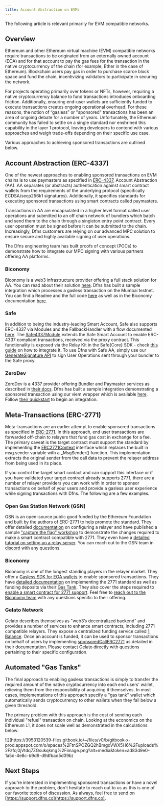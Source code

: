 ```yaml
---
title: Account Abstraction on EVMs
---
```


<Note>The following article is relevant primarily for EVM compatible networks.</Note>

## Overview

Ethereum and other Ethereum virtual machine (EVM) compatible networks require transactions to be originated from an externally owned account (EOA) and for that account to pay the gas fees for the transaction in the native cryptocurrency of the chain (for example, Ether in the case of Ethereum).  Blockchain users pay gas in order to purchase scarce block space and fund the chain, incentivizing validators to participate in securing the network.

For projects operating primarily over tokens or NFTs, however, requiring a native cryptocurrency balance to fund transactions introduces onboarding friction.  Additionally, ensuring end-user wallets are sufficiently funded to execute transactions creates ongoing operational overhead. For these reasons, the notion of “gasless” or "sponsored" transactions has been an area of ongoing debate for a number of years.  Unfortunately, the Ethereum community has failed to settle on a single standard nor enshrined this capability in the layer 1 protocol, leaving developers to contend with various approaches and weigh trade-offs depending on their specific use case. 

Various approaches to achieving sponsored transactions are outlined below.

## Account Abstraction (ERC-4337)

One of the newest approaches to enabling sponsored transactions on EVM chains is to use paymasters as specified in [ERC-4337](https://www.erc4337.io/), Account Abstraction (AA).  AA separates (or abstracts) authentication against smart contract wallets from the requirements of the underlying protocol (specifically ECDSA/secp256k1 signatures).  Additionally, it specifies standards for executing sponsored transactions using smart contracts called paymasters.

Transactions in AA are encapsulated in a higher level format called user operations and submitted to an off chain network of bundlers which batch and send them to the chain through a singleton entry point contract.  Every user operation must be signed before it can be submitted to the chain. Increasingly, Dfns customers are relying on our advanced MPC solution to ensure secure and highly available signing of user operations.

The Dfns engineering team has built proofs of concept (POCs) to demonstrate how to integrate our MPC signing with various partners offering AA platforms.

### Biconomy

Biconomy is a web3 infrastructure provider offering a full stack solution for AA.  You can read about their solution [here](https://www.biconomy.io/smart-accounts).   Dfns has built a sample integration which processes a gasless transaction on the Mumbai testnet.  You can find a Readme and the full code [here](https://github.com/dfns/dfns-sdk-ts/tree/m/examples/libs/viem/biconomy-aa-gasless) as well as in the Biconomy documentation [here](https://docs.biconomy.io/account/signers/dfns).

### Safe

In addition to being the industry-leading Smart Account, Safe also supports ERC-4337 via Modules and the FallbackHandler with a flow documented [here](https://docs.safe.global/home/4337-safe). The [Safe4337Module](https://github.com/safe-global/safe-modules/blob/main/modules/4337/contracts/Safe4337Module.sol) extends the Safe Smart Account to enable ERC-4337 compliant transactions, received via the proxy contract. This functionality is exposed via the Relay Kit in the Safe{Core} SDK - check [this guide](https://docs.safe.global/home/4337-guides/safe-sdk) on how to integrate it. To use Dfns with Safe AA, simply use our [GenerateSignature API](https://docs.dfns.co/d/api-docs/wallets/generate-signature-from-wallet) to sign User Operations sent through your bundler to the Safe proxy.

### ZeroDev

ZeroDev is a 4337 provider offering Bundler and Paymaster services as described in [their docs](https://docs.zerodev.app/).  Dfns has built a sample integration demonstrating a sponsored transaction using our viem wrapper which is available [here](https://github.com/dfns/dfns-sdk-ts/tree/m/examples/libs/viem/zerodev-aa-gasless).   Follow [their quickstart](https://docs.zerodev.app/sdk/getting-started/quickstart) to begin an integration.

## Meta-Transactions (ERC-2771)

Meta-transactions are an earlier attempt to enable sponsored transactions as specified in [ERC-2771](https://eips.ethereum.org/EIPS/eip-2771).  In this approach, end user transactions are forwarded off-chain to relayers that fund gas cost in exchange for a fee. The primary caveat is the target contract must support the standard by implementing the [ERC2771Context](https://github.com/OpenZeppelin/openzeppelin-contracts/blob/master/contracts/metatx/ERC2771Context.sol) interface which replaces the built in msg.sender variable with a \_MsgSender() function.  This implementation extracts the original sender from the call data to prevent the relayer address from being used in its place.

If you control the target smart contact and can support this interface or if you have validated your target contract already supports 2771, there are a number of relayer providers you can work with in order to sponsor transactions on behalf of your users and provide a gasless user experience while signing transactions with Dfns. The following are a few examples.

### Open Gas Station Network (GSN)

GSN is an open-source public good funded by the Ethereum Foundation and built by the authors of ERC-2771 to help promote the standard.  They offer detailed [documentation](https://docs.opengsn.org/) on configuring a relayer and have published a sample ["capture the flag" workshop](https://github.com/opengsn/workshop) to demonstrate the changes required to make a smart contract compatible with 2771.   They even have a [detailed tutorial on setting up a relay server](https://docs.opengsn.org/relay-server/tutorial.html#introduction).  You can reach out to the GSN team in [discord](https://discord.gg/NXXTCbh58s) with any questions.

### Biconomy

Biconomy is one of the longest standing players in the relayer market.  They offer a [Gasless SDK for EOA wallets](https://docs-gasless.biconomy.io/) to enable sponsored transactions.   They have [detailed documentation](https://docs-gasless.biconomy.io/products/enable-gasless-transactions/choose-an-approach-to-enable-gasless/eip-2771) on implementing the 2771 standard as well as funding deposits via their [Gas Tank](https://docs-gasless.biconomy.io/guides/gas-tank-deposits).   They also cover the steps required to [enable a smart contract for 2771 support](https://docs-gasless.biconomy.io/tutorials/native-meta-transactions/enable-native-meta-transactions).  Feel free to [reach out to the Biconomy team](https://docs-gasless.biconomy.io/comm/contact-us) with any questions specific to their offering.

### Gelato Network

Gelato describes themselves as "web3’s decentralized backend" and provides a number of services to enhance smart contracts, including 2771 compatible relayers.  They expose a centralized funding service called [1 Balance](https://docs.gelato.network/developer-services/1balance).  Once an account is funded, it can be used to sponsor transactions on behalf of users by implementing [sponsoredCallERC2771](https://docs.gelato.network/developer-services/relay/erc-2771-recommended/sponsoredcallerc2771) as detailed in their documentation.  Please contact Gelato directly with questions pertaining to their specific configuration.

## Automated "Gas Tanks"

The final approach to enabling gasless transactions is simply to transfer the required amount of the  native cryptocurrency into each end users' wallet, relieving them from the responsibility of acquiring it themselves.  In most cases, implementations of this approach specify a "gas tank" wallet which automatically sends cryptocurrency to other wallets when they fall below a given threshold.

The primary problem with this approach is the cost of sending each individual "refuel" transaction on chain.  Looking at the economics on the Ethereum L1, it does not scale well as demonstrated in the calculations below:

<Frame>![](https://3953120539-files.gitbook.io/~/files/v0/b/gitbook-x-prod.appspot.com/o/spaces%2FtnSPOZGQ2hBmgoVWX5H6%2Fuploads%2Fzfcj0jVtdq7ZGsukqkmg%2Fimage.png?alt=media&#x26;token=ad83d9e0-1a5d-4e8c-b9d9-d9dfbad5d39b)</Frame>

## Next Steps

If you're interested in implementing sponsored transactions or have a novel approach to the problem, don't hesitate to reach out to us as this is one of our favorite topics of discussion.  As always, feel free to send on [https://support.dfns.co](https://support.dfns.co).







